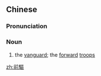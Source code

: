 {{also|前驱}}
==Chinese==
{{zh-forms|s=前驱}}

===Pronunciation===
{{zh-pron
|m=qiánqū
|c=cin4 keoi1
|cat=n
}}

===Noun===
{{zh-noun}}

# {{lb|zh|archaic}} the [[vanguard]]; the [[forward]] [[troops]]

[[zh:前驅]]